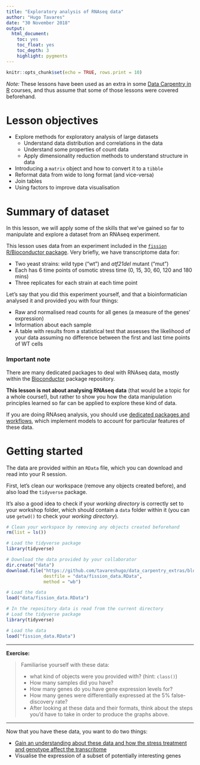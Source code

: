 ```yaml
---
title: "Exploratory analysis of RNAseq data"
author: "Hugo Tavares"
date: "30 November 2018"
output:
  html_document:
    toc: yes
    toc_float: yes
    toc_depth: 3
    highlight: pygments
---
```



```r
knitr::opts_chunk$set(echo = TRUE, rows.print = 10)
```

_Note:_ These lessons have been used as an extra in some 
[Data Carpentry in R](http://www.datacarpentry.org/R-ecology-lesson/) 
courses, and thus assume that some of those lessons were covered beforehand. 

# Lesson objectives

* Explore methods for exploratory analysis of large datasets
    * Understand data distribution and correlations in the data
    * Understand some properties of count data
    * Apply dimensionality reduction methods to understand structure in data
* Introducing a `matrix` object and how to convert it to a `tibble`
* Reformat data from wide to long format (and vice-versa)
* Join tables
* Using factors to improve data visualisation


# Summary of dataset

In this lesson, we will apply some of the skills that we've gained so far to manipulate 
and explore a dataset from an RNAseq experiment. 

This lesson uses data from an experiment included in the 
[`fission` R/Bioconductor package](https://bioconductor.org/packages/release/data/experiment/vignettes/fission/inst/doc/fission.html). 
Very briefly, we have transcriptome data for:

* Two yeast strains: wild type ("wt") and _atf21del_ mutant ("mut")
* Each has 6 time points of osmotic stress time (0, 15, 30, 60, 120 and 180 mins)
* Three replicates for each strain at each time point

Let's say that you did this experiment yourself, and that a bioinformatician 
analysed it and provided you with four things:

* Raw and normalised read counts for all genes (a measure of the genes' expression)
* Information about each sample
* A table with results from a statistical test that assesses the likelihood of 
your data assuming no difference between the first and last time points of WT cells


### Important note

There are many dedicated packages to deal with RNAseq data, mostly 
within the [Bioconductor](https://bioconductor.org/) package repository. 

**This lesson is not about analysing RNAseq data** (that would be a topic for a whole 
course!), but rather to show you how the data manipulation principles learned 
so far can be applied to explore these kind of data. 

If you are doing RNAseq analysis, you should use 
[dedicated packages and workflows](https://www.bioconductor.org/help/workflows/rnaseqGene/), 
which implement models to account for particular features of these data.


# Getting started

The data are provided within an `RData` file, which you can download and read 
into your R session.

First, let's clean our workspace (remove any objects created before), 
and also load the `tidyverse` package. 

It's also a good idea to check if your _working directory_ is correctly set to 
your workshop folder, which should contain a `data` folder within it (you can 
use `getwd()` to check your _working directory_).

```r
# Clean your workspace by removing any objects created beforehand
rm(list = ls())

# Load the tidyverse package
library(tidyverse)

# Download the data provided by your collaborator
dir.create("data")
download.file("https://github.com/tavareshugo/data_carpentry_extras/blob/master/rnaseq_visualisation/fission_data.RData?raw=true",
              destfile = "data/fission_data.RData",
              method = "wb")

# Load the data
load("data/fission_data.RData")
```

```r
# In the repository data is read from the current directory
# Load the tidyverse package
library(tidyverse)

# Load the data
load("fission_data.RData")
```

----

**Exercise:**

> Familiarise yourself with these data:
>
> - what kind of objects were you provided with? (hint: `class()`)
> - How many samples did you have?
> - How many genes do you have gene expression levels for?
> - How many genes were differentially expressed at the 5% false-discovery rate?
> - After looking at these data and their formats, think about the steps you'd have
to take in order to produce the graphs above.

----

Now that you have these data, you want to do two things:

* [Gain an understanding about these data and how the stress treatment and genotype 
affect the transcritome](https://htmlpreview.github.io/?https://github.com/tavareshugo/data_carpentry_extras/blob/master/rnaseq_visualisation/rnaseq_visualisation.html)
* Visualise the expression of a subset of potentially interesting genes

